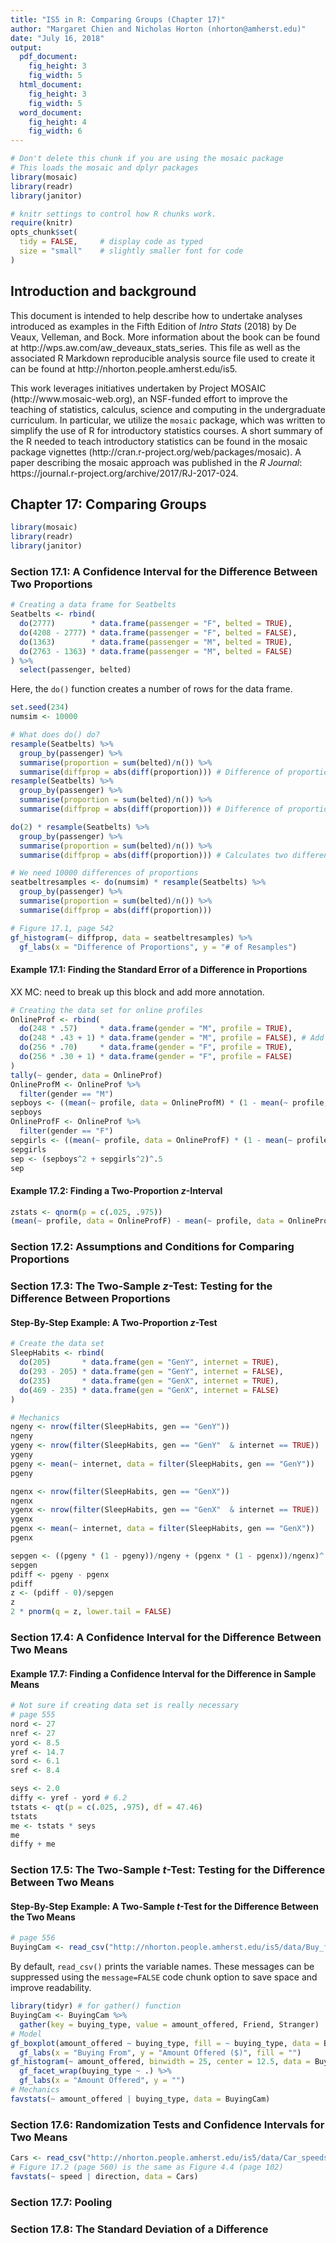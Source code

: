 ```yaml
---
title: "IS5 in R: Comparing Groups (Chapter 17)"
author: "Margaret Chien and Nicholas Horton (nhorton@amherst.edu)"
date: "July 16, 2018"
output: 
  pdf_document:
    fig_height: 3
    fig_width: 5
  html_document:
    fig_height: 3
    fig_width: 5
  word_document:
    fig_height: 4
    fig_width: 6
---
```



```r
# Don't delete this chunk if you are using the mosaic package
# This loads the mosaic and dplyr packages
library(mosaic)
library(readr)
library(janitor)
```

```r
# knitr settings to control how R chunks work.
require(knitr)
opts_chunk$set(
  tidy = FALSE,     # display code as typed
  size = "small"    # slightly smaller font for code
)
```

## Introduction and background 

This document is intended to help describe how to undertake analyses introduced 
as examples in the Fifth Edition of *Intro Stats* (2018) by De Veaux, Velleman, and Bock.
More information about the book can be found at http://wps.aw.com/aw_deveaux_stats_series.  This
file as well as the associated R Markdown reproducible analysis source file used to create it can be found at http://nhorton.people.amherst.edu/is5.

This work leverages initiatives undertaken by Project MOSAIC (http://www.mosaic-web.org), an NSF-funded effort to improve the teaching of statistics, calculus, science and computing in the undergraduate curriculum. In particular, we utilize the `mosaic` package, which was written to simplify the use of R for introductory statistics courses. A short summary of the R needed to teach introductory statistics can be found in the mosaic package vignettes (http://cran.r-project.org/web/packages/mosaic).  A paper describing the mosaic approach was published in the *R Journal*: https://journal.r-project.org/archive/2017/RJ-2017-024.

## Chapter 17: Comparing Groups

```r
library(mosaic)
library(readr)
library(janitor)
```

### Section 17.1: A Confidence Interval for the Difference Between Two Proportions

```r
# Creating a data frame for Seatbelts
Seatbelts <- rbind(
  do(2777)        * data.frame(passenger = "F", belted = TRUE),
  do(4208 - 2777) * data.frame(passenger = "F", belted = FALSE),
  do(1363)        * data.frame(passenger = "M", belted = TRUE),
  do(2763 - 1363) * data.frame(passenger = "M", belted = FALSE)
) %>%
  select(passenger, belted)
```

Here, the `do()` function creates a number of rows for the data frame.

```r
set.seed(234)
numsim <- 10000

# What does do() do?
resample(Seatbelts) %>%
  group_by(passenger) %>%
  summarise(proportion = sum(belted)/n()) %>%
  summarise(diffprop = abs(diff(proportion))) # Difference of proportions from one random resample
resample(Seatbelts) %>%
  group_by(passenger) %>%
  summarise(proportion = sum(belted)/n()) %>%
  summarise(diffprop = abs(diff(proportion))) # Difference of proportions from another random resample

do(2) * resample(Seatbelts) %>%
  group_by(passenger) %>%
  summarise(proportion = sum(belted)/n()) %>%
  summarise(diffprop = abs(diff(proportion))) # Calculates two differences

# We need 10000 differences of proportions
seatbeltresamples <- do(numsim) * resample(Seatbelts) %>%
  group_by(passenger) %>%
  summarise(proportion = sum(belted)/n()) %>%
  summarise(diffprop = abs(diff(proportion)))

# Figure 17.1, page 542
gf_histogram(~ diffprop, data = seatbeltresamples) %>%
  gf_labs(x = "Difference of Proportions", y = "# of Resamples")
```

#### Example 17.1: Finding the Standard Error of a Difference in Proportions


XX MC: need to break up this block and add more annotation.

```r
# Creating the data set for online profiles
OnlineProf <- rbind(
  do(248 * .57)     * data.frame(gender = "M", profile = TRUE),
  do(248 * .43 + 1) * data.frame(gender = "M", profile = FALSE), # Add one for rounding errors
  do(256 * .70)     * data.frame(gender = "F", profile = TRUE),
  do(256 * .30 + 1) * data.frame(gender = "F", profile = FALSE)
)
tally(~ gender, data = OnlineProf)
OnlineProfM <- OnlineProf %>%
  filter(gender == "M")
sepboys <- ((mean(~ profile, data = OnlineProfM) * (1 - mean(~ profile, data = OnlineProfM)))/nrow(OnlineProfM))^.5
sepboys
OnlineProfF <- OnlineProf %>%
  filter(gender == "F")
sepgirls <- ((mean(~ profile, data = OnlineProfF) * (1 - mean(~ profile, data = OnlineProfF)))/nrow(OnlineProfF))^.5
sepgirls
sep <- (sepboys^2 + sepgirls^2)^.5
sep
```

#### Example 17.2: Finding a Two-Proportion *z*-Interval

```r
zstats <- qnorm(p = c(.025, .975))
(mean(~ profile, data = OnlineProfF) - mean(~ profile, data = OnlineProfM)) + zstats * sep
```

### Section 17.2: Assumptions and Conditions for Comparing Proportions

### Section 17.3: The Two-Sample *z*-Test: Testing for the Difference Between Proportions

#### Step-By-Step Example: A Two-Proportion *z*-Test

```r
# Create the data set
SleepHabits <- rbind(
  do(205)       * data.frame(gen = "GenY", internet = TRUE),
  do(293 - 205) * data.frame(gen = "GenY", internet = FALSE),
  do(235)       * data.frame(gen = "GenX", internet = TRUE),
  do(469 - 235) * data.frame(gen = "GenX", internet = FALSE)
)
```

```r
# Mechanics
ngeny <- nrow(filter(SleepHabits, gen == "GenY"))
ngeny
ygeny <- nrow(filter(SleepHabits, gen == "GenY"  & internet == TRUE))
ygeny
pgeny <- mean(~ internet, data = filter(SleepHabits, gen == "GenY"))
pgeny

ngenx <- nrow(filter(SleepHabits, gen == "GenX"))
ngenx
ygenx <- nrow(filter(SleepHabits, gen == "GenX"  & internet == TRUE))
ygenx
pgenx <- mean(~ internet, data = filter(SleepHabits, gen == "GenX"))
pgenx

sepgen <- ((pgeny * (1 - pgeny))/ngeny + (pgenx * (1 - pgenx))/ngenx)^.5
sepgen
pdiff <- pgeny - pgenx
pdiff
z <- (pdiff - 0)/sepgen
z
2 * pnorm(q = z, lower.tail = FALSE)
```

### Section 17.4: A Confidence Interval for the Difference Between Two Means

#### Example 17.7: Finding a Confidence Interval for the Difference in Sample Means

```r
# Not sure if creating data set is really necessary
# page 555
nord <- 27
nref <- 27
yord <- 8.5
yref <- 14.7
sord <- 6.1
sref <- 8.4

seys <- 2.0
diffy <- yref - yord # 6.2
tstats <- qt(p = c(.025, .975), df = 47.46)
tstats
me <- tstats * seys
me
diffy + me
```

### Section 17.5: The Two-Sample *t*-Test: Testing for the Difference Between Two Means

#### Step-By-Step Example: A Two-Sample *t*-Test for the Difference Between the Two Means

```r
# page 556
BuyingCam <- read_csv("http://nhorton.people.amherst.edu/is5/data/Buy_from_a_friend.csv")
```

By default, `read_csv()` prints the variable names. These messages can be suppressed using the `message=FALSE` code chunk option to save space and improve readability. 

```r
library(tidyr) # for gather() function
BuyingCam <- BuyingCam %>%
  gather(key = buying_type, value = amount_offered, Friend, Stranger)
# Model
gf_boxplot(amount_offered ~ buying_type, fill = ~ buying_type, data = BuyingCam) %>%
  gf_labs(x = "Buying From", y = "Amount Offered ($)", fill = "")
gf_histogram(~ amount_offered, binwidth = 25, center = 12.5, data = BuyingCam) %>% # doesn't exactly match
  gf_facet_wrap(buying_type ~ .) %>%
  gf_labs(x = "Amount Offered", y = "")
# Mechanics
favstats(~ amount_offered | buying_type, data = BuyingCam)
```

### Section 17.6: Randomization Tests and Confidence Intervals for Two Means

```r
Cars <- read_csv("http://nhorton.people.amherst.edu/is5/data/Car_speeds.csv")
# Figure 17.2 (page 560) is the same as Figure 4.4 (page 102)
favstats(~ speed | direction, data = Cars)
```

### Section 17.7: Pooling

### Section 17.8: The Standard Deviation of a Difference
